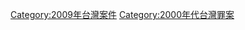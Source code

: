 {{Portal|台灣}}
{{Year by category
|m=2
|c=0
|d=0
|y=9
|cat=台灣罪案
|sortkey=Taiwan
|parent=21世纪各年台湾罪案
|subcat=2009年各國罪案
}}
[[Category:2009年台灣案件|Category:2009年台灣案件]]
[[Category:2000年代台灣罪案|Category:2000年代台灣罪案]]